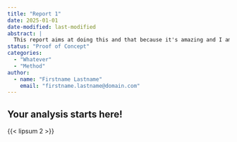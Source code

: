 ```yaml
---
title: "Report 1"
date: 2025-01-01
date-modified: last-modified
abstract: |
  This report aims at doing this and that because it's amazing and I am awesome ...
status: "Proof of Concept"
categories:
  - "Whatever"
  - "Method"
author:
  - name: "Firstname Lastname"
    email: "firstname.lastname@domain.com"
---
```


## Your analysis starts here!

{{< lipsum 2 >}}
